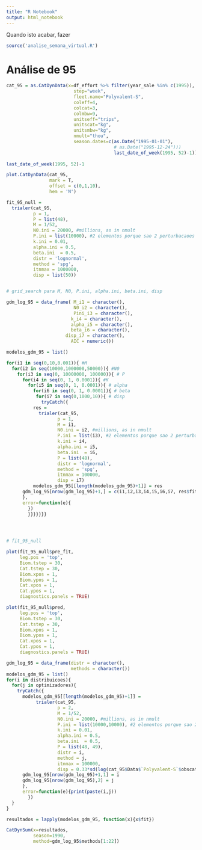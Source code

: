 ```yaml
---
title: "R Notebook"
output: html_notebook
---
```


Quando isto acabar, fazer 

```r
source('analise_semana_virtual.R')
```

# Análise de 95

```r
cat_95 = as.CatDynData(x=df_effort %>% filter(year_sale %in% c(1995)),
                         step="week",
                         fleet.name="Polyvalent-S",
                         coleff=4,
                         colcat=3,
                         colmbw=9,
                         unitseff="trips",
                         unitscat="kg",
                         unitsmbw="kg",
                         nmult="thou",
                         season.dates=c(as.Date("1995-01-01"),
                                        # as.Date("1995-12-24")))
                                        last_date_of_week(1995, 52)-1))
                                        
last_date_of_week(1995, 52)-1
```
```r
plot.CatDynData(cat_95,
                mark = T,
                offset = c(0,1,10),
                hem = 'N')

fit_95_null = 
  trialer(cat_95,
          p = 1,
          P = list(48),
          M = 1/52,
          N0.ini = 20000, #millions, as in nmult
          P.ini = list(10000), #2 elementos porque sao 2 perturbacaoes
          k.ini = 0.01,
          alpha.ini = 0.5,
          beta.ini  = 0.5,
          distr = 'lognormal',
          method = 'spg',
          itnmax = 1000000,
          disp = list(50))


# grid_search para M, N0, P.ini, alpha.ini, beta.ini, disp

gdm_log_95 = data_frame( M_i1 = character(),
                         N0_i2 = character(),
                         Pini_i3 = character(),
                        k_i4 = character(),
                        alpha_i5 = character(),
                        beta_i6 = character(),
                      disp_i7 = character(),
                        AIC = numeric())

modelos_gdm_95 = list()

for(i1 in seq(0,10,0.001)){ #M
  for(i2 in seq(10000,1000000,50000)){ #N0
    for(i3 in seq(0, 10000000, 100000)){ # P
      for(i4 in seq(0, 1, 0.0001)){ #K
        for(i5 in seq(0, 1, 0.0001)){ # alpha
          for(i6 in seq(0, 1, 0.0001)){ # beta
           for(i7 in seq(0,1000,10)){ # disp
             tryCatch({
          res = 
            trialer(cat_95,
                   p = 1,
                   M = i1,
                   N0.ini = i2, #millions, as in nmult
                   P.ini = list(i3), #2 elementos porque sao 2 perturbacaoes
                   k.ini = i4,
                   alpha.ini = i5,
                   beta.ini  = i6,
                   P = list(48),
                   distr = 'lognormal',
                   method = 'spg',
                   itnmax = 100000,
                   disp = i7)
          modelos_gdm_95[[length(modelos_gdm_95)+1]] = res
      gdm_log_95[nrow(gdm_log_95)+1,] = c(i1,i2,i3,i4,i5,i6,i7, res$fit$Model$spg$AIC)
      },
      error=function(e){
        })
        }}}}}}}
      



# fit_95_null

plot(fit_95_null$pre_fit,
     leg.pos = 'top',
     Biom.tstep = 30,
     Cat.tstep = 30,
     Biom.xpos = 1,
     Biom.ypos = 1,
     Cat.xpos = 1,
     Cat.ypos = 1,
     diagnostics.panels = TRUE)

plot(fit_95_null$pred,
     leg.pos = 'top',
     Biom.tstep = 30,
     Cat.tstep = 30,
     Biom.xpos = 1,
     Biom.ypos = 1,
     Cat.xpos = 1,
     Cat.ypos = 1,
     diagnostics.panels = TRUE)
```

```r
gdm_log_95 = data_frame(distr = character(),
                        methods = character())
modelos_gdm_95 = list()
for(i in distribuicoes){
  for(j in optimizadores){
    tryCatch({
      modelos_gdm_95[[length(modelos_gdm_95)+1]] = 
           trialer(cat_95,
                   p = 2,
                   M = 1/52,
                   N0.ini = 20000, #millions, as in nmult
                   P.ini = list(10000,10000), #2 elementos porque sao 2 perturbacaoes
                   k.ini = 0.01,
                   alpha.ini = 0.5,
                   beta.ini  = 0.5,
                   P = list(48, 49),
                   distr = i,
                   method = j,
                   itnmax = 100000,
                   disp = 0.33*sd(log(cat_95$Data$`Polyvalent-S`$obscat.thou))^2)
      gdm_log_95[nrow(gdm_log_95)+1,1] = i
      gdm_log_95[nrow(gdm_log_95),2] = j
      },
      error=function(e){print(paste(i,j))
        })
  }
}

resultados = lapply(modelos_gdm_95, function(x){x$fit})

CatDynSum(x=resultados,
          season=1990,
          method=gdm_log_95$methods[1:22])
```

